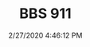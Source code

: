 ---
width: 2000
height: 1333
title: BBS 911
description: BBS RS wheels on a white 911 turbo at SMC.
date: 2/27/2020 4:46:12 PM
cameraMake: Sony
cameraModel: ILCE-7M3
lens: ZEISS Batis 1.8/85
settingsfStop: f/6.3
settingsISO: ISO 125
settingsShutter: 1/100
settingsFocalLength: 85 mm
---